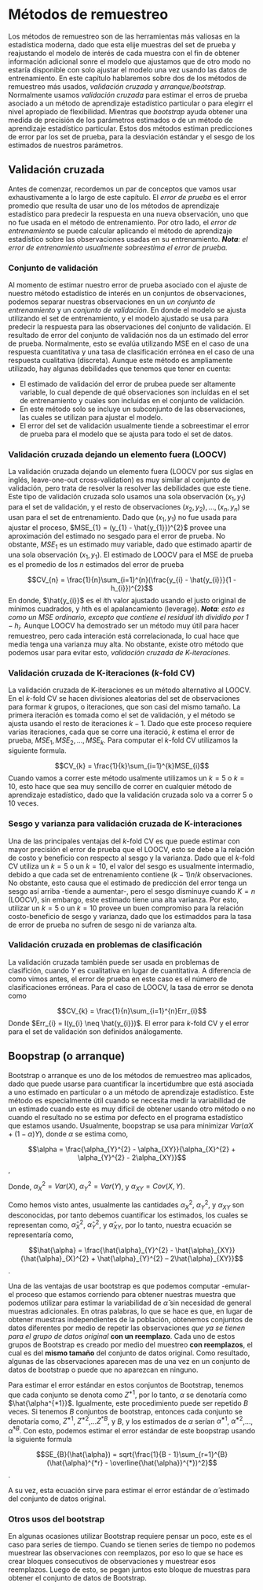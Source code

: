 # Métodos de remuestreo

Los métodos de remuestreo son de las herramientas más valiosas en la estadística moderna, dado que esta elije muestras del set de prueba y reajustando el modelo de interés de cada muestra con el fin de obtener información adicional sonre el modelo que ajustamos que de otro modo no estaría disponible con solo ajustar el modelo una vez usando las datos de entrenamiento. En este capítulo hablaremos sobre dos de los métodos de remuestreo más usados, *validación cruzada* y *arranque/bootstrap*. Normalmente usamos *validación cruzada*  para estimar el erros de prueba asociado a un método de aprendizaje estadístico particular o para elegirr el nivel apropiado de flexibilidad. Mientras que *bootstrap* ayuda obtener una medida de precisión de los parámetros estimados o de un método de aprendizaje estadístico particular. Estos dos métodos estiman predicciones de error par los set de prueba, para la desviación estándar y el sesgo de los estimados de nuestros parámetros.

## Validación cruzada

Antes de comenzar, recordemos un par de conceptos que vamos usar exhaustivamente a lo largo de este capítulo. El *error de prueba* es el error promedio que resulta de usar uno de los métodos de aprendizaje estadístico para predecir la respuesta en una nueva observación, uno que no fue usada en el método de entrenamiento. Por otro lado, el *error de entrenamiento* se puede calcular aplicando el método de aprendizaje estadístico sobre las observaciones usadas en su entrenamiento. ***Nota**: el error de entrenamiento usualmente sobreestima el error de prueba.* 

### Conjunto de validación

Al momento de estimar nuestro error de prueba asociado con el ajuste de nuestro método estadístico de interés en un conjuntos de observaciones, podemos separar nuestras observaciones en un *un conjunto de entrenamiento* y un *conjunto de validación*. En donde el modelo se ajusta utilizando el set de entrenamiento, y el modelo ajustado se usa para predecir la respuesta para las observaciones del conjunto de validación. El resultado de error del conjunto de validación nos da un estimado del error de prueba. Normalmente, esto se evalúa utilizando MSE en el caso de una respuesta cuantitativa y una tasa de clasificación errónea en el caso de una respuesta cualitativa (discreta). Aunque este método es ampliamente utilizado, hay algunas debilidades que tenemos que tener en cuenta:

* El estimado de validación del error de prubea puede ser altamente variable, lo cual depende de qué observaciones son incluídas en el set de entrenamiento y cuales son incluídas en el conjunto de validación.
* En este método solo se incluye un subconjunto de las observaciones, las cuales se utilizan para ajustar el modelo.
* El error del set de validación usualmente tiende a sobreestimar el error de prueba para el modelo que se ajusta para todo el set de datos.


### Validación cruzada dejando un elemento fuera (LOOCV)

La validación cruzada dejando un elemento fuera (LOOCV por sus siglas en inglés, leave-one-out cross-validation) es muy similar al conjunto de validación, pero trata de resolver la resolver las debilidades que este tiene. Este tipo de validación cruzada solo usamos una sola observación $(x_{1}, y_{1})$ para el set de validación, y el resto de observaciones ${(x_{2}, y_{2}),...,(x_{n}, y_{n})}$ se usan para el set de entrenamiento. Dado que $(x_{1}, y_{1})$ no fue usada para ajustar el proceso, $MSE_{1} = (y_{1} - \hat{y_{1}})^{2}$ provee una aproximación del estimado no sesgado para el error de prueba. No obstante, $MSE_{1}$ es un estimado muy variable, dado que estimado apartir de una sola observación $(x_{1}, y_{1})$. El estimado de LOOCV para el MSE de prueba es el promedio de los *n* estimados del error de prueba

$$CV_{n} = \frac{1}{n}\sum_{i=1}^{n}(\frac{y_{i} - \hat{y_{i}}}{1 - h_{i}})^{2}$$
En donde, $\hat{y_{i}}$ es el *i*th valor ajustado usando el justo original de mínimos cuadrados, y *h*th es el apalancamiento (leverage). ***Nota**: esto es como un MSE ordinario, excepto que contiene el residual *i*th dividido por $1-h_{i}$.* Aunque LOOCV ha demostrado ser un método muy útil para hacer remuestreo, pero cada interación está correlacionada, lo cual hace que media tenga una varianza muy alta. No obstante, existe otro método que podemos usar para evitar esto, *validación cruzada de K-iteraciones*.


### Validación cruzada de K-iteraciones (*k*-fold CV)

La validación cruzada de K-iteraciones es un método alternativo al LOOCV. En el *k*-fold CV se hacen divisiones aleatorias del set de observaciones para formar *k* grupos, o iteraciones, que son casi del mismo tamaño. La primera iteración es tomada como el set de validación, y el método se ajusta usando el resto de iteraciones $k - 1$. Dado que este proceso requiere varias iteraciones, cada que se corre una iteració, *k* estima el error de prueba, $MSE_{1}, MSE_{2},...,MSE_{k}$. Para computar el *k*-fold CV utilizamos la siguiente formula.


$$CV_{k} = \frac{1}{k}\sum_{i=1}^{k}MSE_{i}$$
Cuando vamos a correr este método usalmente utilizamos un $k = 5$ o $k = 10$, esto hace que sea muy sencillo de correr en cualquier método de aprendizaje estadístico, dado que la validación cruzada solo va a correr 5 o 10 veces.

### Sesgo y varianza para validación cruzada de K-interaciones

Una de las principales ventajas del *k*-fold CV es que puede estimar con mayor precisión el error de prueba que el LOOCV, esto se debe a la relación de costo y beneficio con respecto al sesgo y la varianza. Dado que el *k*-fold CV utiliza un $k = 5$ o un $k = 10$, el valor del sesgo es usualmente intermadio, debido a que cada set de entrenamiento contiene $(k-1)n/k$ observaciones. No obstante, esto causa que el estimado de predicción del error tenga un sesgo así arriba -tiende a aumentar-, pero el sesgo disminuye cuando $K = n$ (LOOCV), sin embargo, este estimado tiene una alta varianza. Por esto, utilizar un $k = 5$ o un $k = 10$ provee un buen compromiso para la relación costo-beneficio de sesgo y varianza, dado que los estimaddos para la tasa de error de prueba no sufren de sesgo ni de varianza alta.

### Validación cruzada en problemas de clasificación

La validación cruzada también puede ser usada en problemas de clasifición, cuando *Y* es cualitativa en lugar de cuantitativa. A diferencia de como vimos antes, el error de prueba en este caso es el número de clasificaciones erróneas. Para el caso de LOOCV, la tasa de error se denota como

$$CV_{k} = \frac{1}{n}\sum_{i=1}^{n}Err_{i}$$
Donde $Err_{i} = I(y_{i} \neq \hat{y_{i}})$. El error para *k*-fold CV y el error para el set de validación son definidos análogamente.

 
## Boopstrap (o arranque)

Bootstrap o arranque es uno de los métodos de remuestreo mas aplicados, dado que puede usarse para cuantificar la incertidumbre que está asociada a uno estimado en particular o a un método de aprendizaje estadístico. Este método es especialmente útil cuando se necesita medir la variabilidad de un estimado cuando este es muy difícil de obtener usando otro método o no cuando el resultado no se estima por defecto en el programa estadístico que estamos usando. Usualmente, boopstrap se usa para minimizar $Var(\alpha X + (1 - \alpha) Y)$, donde $\alpha$ se estima como,

$$\alpha = \frac{\alpha_{Y}^{2} - \alpha_{XY}}{\alpha_{X}^{2} + \alpha_{Y}^{2} - 2\alpha_{XY}}$$,

Donde, $\alpha_{X}^{2} = Var(X)$, $\alpha_{Y}^{2} = Var(Y)$, y $\alpha_{XY} = Cov(X, Y)$.

Como hemos visto antes, usualmente las cantidades $\alpha_{X}^{2}$, $\alpha_{Y}^{2}$, y $\alpha_{XY}$ son desconocidas, por tanto debemos cuantificar los estimados, los cuales se representan como, $\hat{\alpha}_{X}^{2}$, $\hat{\alpha}_{Y}^{2}$, y $\hat{\alpha}_{XY}$, por lo tanto, nuestra ecuación se representaría como,

$$\hat{\alpha} = \frac{\hat{\alpha}_{Y}^{2} - \hat{\alpha}_{XY}}{\hat{\alpha}_{X}^{2} + \hat{\alpha}_{Y}^{2} – 2\hat{\alpha}_{XY}}$$.

Una de las ventajas de usar bootstrap es que podemos computar -emular- el proceso que estamos corriendo para obtener nuestras muestra que podemos utilizar para estimar la variabilidad de $\hat{\alpha}$ sin necesidad de general muestras adicionales. En otras palabras, lo que se hace es que, en lugar de obtener muestras independientes de la población, obtenemos conjuntos de datos diferentes por medio de repetir las observaciones *que ya se tienen para el grupo de datos original* **con un reemplazo**. Cada uno de estos grupos de Bootstrap es creado por medio del muestreo **con reemplazos**, el cual es del **mismo tamaño** del conjunto de datos original. Como resultado, algunas de las observaciones aparecen mas de una vez en un conjunto de datos de bootstrap o puede que no aparezcan en ninguno.

Para estimar el error estándar en estos conjuntos de Bootstrap, tenemos que cada conjunto se denota como $Z^{*1}$, por lo tanto, $\alpha$ se denotaría como $\hat{\alpha^{*1}}$. Igualmente, este procedimiento puede ser repetido $B$ veces. Si tenemos $B$ conjuntos de bootstrap, entonces cada conjunto se denotaría como, $Z^{*1}$, $Z^{*2}$,…$Z^{*B}$, y $B$, y los estimados de $\alpha$ serían $\hat{\alpha}^{*1}$, $\hat{\alpha}^{*2}$,…, $\hat{\alpha}^{*B}$. Con esto, podemos estimar el error estándar de este boopstrap usando la siguiente formula

$$SE_{B}(\hat{\alpha}) = sqrt{\frac{1}{B - 1}\sum_{r=1}^{B}(\hat{\alpha}^{*r} - \overline{\hat{\alpha}}^{*})^2}$$.

A su vez, esta ecuación sirve para estimar el error estándar de $\hat{\alpha}$ estimado del conjunto de datos original.


### Otros usos del bootstrap

En algunas ocasiones utilizar Bootstrap requiere pensar un poco, este es el caso para series de tiempo. Cuando se tienen series de tiempo no podemos muestrear las observaciones con reemplazos, por eso lo que se hace es crear bloques consecutivos de observaciones y muestrear esos reemplazos. Luego de esto, se pegan juntos esto bloque de muestras para obtener el conjunto de datos de Bootstrap.
